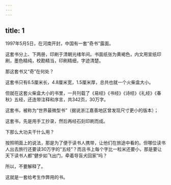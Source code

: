 ```yaml
---
---
---
```

title: 1
---



1997年5月5日，在河南开封，中国有一套“奇书”露面。

这套书分上、下两册，印刷于清朝光绪年间。书面纸张为黄褐色，内文用宣纸印刷，墨色精纯，校勘精当，印刷精细，字迹清楚。

那这套书又“奇”在何处？

这套书只有6.5厘米长，4.8厘米宽，1.5厘米厚，总共也就一个火柴盒大小。

但就在这套火柴盒大小的书里，一共刊载了《易经》《书经》《诗经》《礼经》《春秋》五经，还连带注释和序言，共342页，30万字。

这套书，被称为“世界最微型书”（据说浙江嘉善地区曾发现尺寸更小的版本）；

这套书，先是用手工抄录，然后再经石刻印刷而成。



下那么大功夫干什么用？

按照明面上的说法，那是为了便于读书人携带，让他们在旅途中看的。但哪位读书人出去旅行还要读30万字的“五经”？而且书上每个字比一粒米还要小，那是要让天下读书人都“健步如飞出门，牵着导盲犬回家”吗？

所以，不要解释了。

这就是一套给考生作弊用的书。